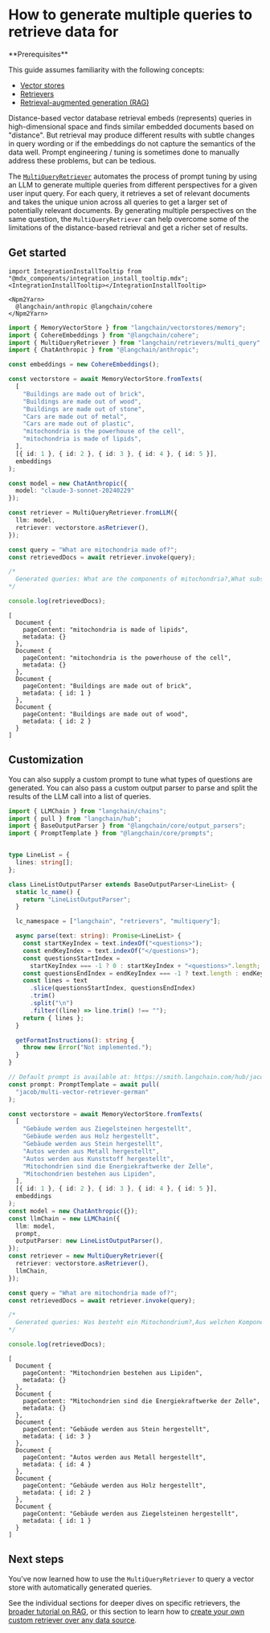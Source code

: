 # How to generate multiple queries to retrieve data for

<Info>
**Prerequisites**


This guide assumes familiarity with the following concepts:

- [Vector stores](/oss/javascript/concepts/#vectorstores)
- [Retrievers](/oss/javascript/concepts/retrievers)
- [Retrieval-augmented generation (RAG)](/oss/javascript/tutorials/rag)

</Info>

Distance-based vector database retrieval embeds (represents) queries in high-dimensional space and finds similar embedded documents based on "distance".
But retrieval may produce different results with subtle changes in query wording or if the embeddings do not capture the semantics of the data well.
Prompt engineering / tuning is sometimes done to manually address these problems, but can be tedious.

The [`MultiQueryRetriever`](https://api.js.langchain.com/classes/langchain.retrievers_multi_query.MultiQueryRetriever.html) automates the process of prompt tuning by using an LLM to generate multiple queries from different perspectives for a given user input query.
For each query, it retrieves a set of relevant documents and takes the unique union across all queries to get a larger set of potentially relevant documents.
By generating multiple perspectives on the same question, the `MultiQueryRetriever` can help overcome some of the limitations of the distance-based retrieval and get a richer set of results.

## Get started

```{=mdx}
import IntegrationInstallTooltip from "@mdx_components/integration_install_tooltip.mdx";
<IntegrationInstallTooltip></IntegrationInstallTooltip>

<Npm2Yarn>
  @langchain/anthropic @langchain/cohere
</Npm2Yarn>
```
```typescript
import { MemoryVectorStore } from "langchain/vectorstores/memory";
import { CohereEmbeddings } from "@langchain/cohere";
import { MultiQueryRetriever } from "langchain/retrievers/multi_query";
import { ChatAnthropic } from "@langchain/anthropic";

const embeddings = new CohereEmbeddings();

const vectorstore = await MemoryVectorStore.fromTexts(
  [
    "Buildings are made out of brick",
    "Buildings are made out of wood",
    "Buildings are made out of stone",
    "Cars are made out of metal",
    "Cars are made out of plastic",
    "mitochondria is the powerhouse of the cell",
    "mitochondria is made of lipids",
  ],
  [{ id: 1 }, { id: 2 }, { id: 3 }, { id: 4 }, { id: 5 }],
  embeddings
);

const model = new ChatAnthropic({
  model: "claude-3-sonnet-20240229"
});

const retriever = MultiQueryRetriever.fromLLM({
  llm: model,
  retriever: vectorstore.asRetriever(),
});

const query = "What are mitochondria made of?";
const retrievedDocs = await retriever.invoke(query);

/*
  Generated queries: What are the components of mitochondria?,What substances comprise the mitochondria organelle?  ,What is the molecular composition of mitochondria?
*/

console.log(retrievedDocs);
```
```output
[
  Document {
    pageContent: "mitochondria is made of lipids",
    metadata: {}
  },
  Document {
    pageContent: "mitochondria is the powerhouse of the cell",
    metadata: {}
  },
  Document {
    pageContent: "Buildings are made out of brick",
    metadata: { id: 1 }
  },
  Document {
    pageContent: "Buildings are made out of wood",
    metadata: { id: 2 }
  }
]
```
## Customization

You can also supply a custom prompt to tune what types of questions are generated.
You can also pass a custom output parser to parse and split the results of the LLM call into a list of queries.


```typescript
import { LLMChain } from "langchain/chains";
import { pull } from "langchain/hub";
import { BaseOutputParser } from "@langchain/core/output_parsers";
import { PromptTemplate } from "@langchain/core/prompts";


type LineList = {
  lines: string[];
};

class LineListOutputParser extends BaseOutputParser<LineList> {
  static lc_name() {
    return "LineListOutputParser";
  }

  lc_namespace = ["langchain", "retrievers", "multiquery"];

  async parse(text: string): Promise<LineList> {
    const startKeyIndex = text.indexOf("<questions>");
    const endKeyIndex = text.indexOf("</questions>");
    const questionsStartIndex =
      startKeyIndex === -1 ? 0 : startKeyIndex + "<questions>".length;
    const questionsEndIndex = endKeyIndex === -1 ? text.length : endKeyIndex;
    const lines = text
      .slice(questionsStartIndex, questionsEndIndex)
      .trim()
      .split("\n")
      .filter((line) => line.trim() !== "");
    return { lines };
  }

  getFormatInstructions(): string {
    throw new Error("Not implemented.");
  }
}

// Default prompt is available at: https://smith.langchain.com/hub/jacob/multi-vector-retriever-german
const prompt: PromptTemplate = await pull(
  "jacob/multi-vector-retriever-german"
);

const vectorstore = await MemoryVectorStore.fromTexts(
  [
    "Gebäude werden aus Ziegelsteinen hergestellt",
    "Gebäude werden aus Holz hergestellt",
    "Gebäude werden aus Stein hergestellt",
    "Autos werden aus Metall hergestellt",
    "Autos werden aus Kunststoff hergestellt",
    "Mitochondrien sind die Energiekraftwerke der Zelle",
    "Mitochondrien bestehen aus Lipiden",
  ],
  [{ id: 1 }, { id: 2 }, { id: 3 }, { id: 4 }, { id: 5 }],
  embeddings
);
const model = new ChatAnthropic({});
const llmChain = new LLMChain({
  llm: model,
  prompt,
  outputParser: new LineListOutputParser(),
});
const retriever = new MultiQueryRetriever({
  retriever: vectorstore.asRetriever(),
  llmChain,
});

const query = "What are mitochondria made of?";
const retrievedDocs = await retriever.invoke(query);

/*
  Generated queries: Was besteht ein Mitochondrium?,Aus welchen Komponenten setzt sich ein Mitochondrium zusammen?  ,Welche Moleküle finden sich in einem Mitochondrium?
*/

console.log(retrievedDocs);
```
```output
[
  Document {
    pageContent: "Mitochondrien bestehen aus Lipiden",
    metadata: {}
  },
  Document {
    pageContent: "Mitochondrien sind die Energiekraftwerke der Zelle",
    metadata: {}
  },
  Document {
    pageContent: "Gebäude werden aus Stein hergestellt",
    metadata: { id: 3 }
  },
  Document {
    pageContent: "Autos werden aus Metall hergestellt",
    metadata: { id: 4 }
  },
  Document {
    pageContent: "Gebäude werden aus Holz hergestellt",
    metadata: { id: 2 }
  },
  Document {
    pageContent: "Gebäude werden aus Ziegelsteinen hergestellt",
    metadata: { id: 1 }
  }
]
```
## Next steps

You've now learned how to use the `MultiQueryRetriever` to query a vector store with automatically generated queries.

See the individual sections for deeper dives on specific retrievers, the [broader tutorial on RAG](/oss/javascript/tutorials/rag), or this section to learn how to
[create your own custom retriever over any data source](/oss/javascript/how-to/custom_retriever/).
